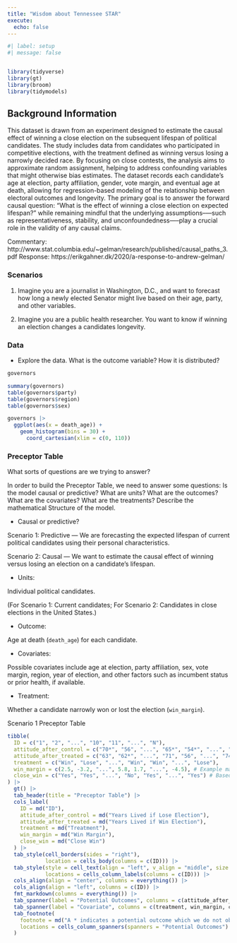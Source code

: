 ```yaml
---
title: "Wisdom about Tennessee STAR"
execute: 
  echo: false
---
```



```r
#| label: setup
#| message: false


library(tidyverse)
library(gt)
library(broom)
library(tidymodels)
```

## Background Information

This dataset is drawn from an experiment designed to estimate the causal effect of winning a close election on the subsequent lifespan of political candidates. The study includes data from candidates who participated in competitive elections, with the treatment defined as winning versus losing a narrowly decided race. By focusing on close contests, the analysis aims to approximate random assignment, helping to address confounding variables that might otherwise bias estimates. The dataset records each candidate’s age at election, party affiliation, gender, vote margin, and eventual age at death, allowing for regression-based modeling of the relationship between electoral outcomes and longevity. The primary goal is to answer the forward causal question: “What is the effect of winning a close election on expected lifespan?” while remaining mindful that the underlying assumptions--—such as representativeness, stability, and unconfoundedness—--play a crucial role in the validity of any causal claims.

Commentary: http://www.stat.columbia.edu/~gelman/research/published/causal_paths_3.pdf
Response: https://erikgahner.dk/2020/a-response-to-andrew-gelman/

### Scenarios

1) Imagine you are a journalist in Washington, D.C., and want to forecast how long a newly elected Senator might live based on their age, party, and other variables. 

2) Imagine you are a public health researcher. You want to know if winning an election changes a candidates longevity. 

### Data

* Explore the data. What is the outcome variable? How it is distributed?

```r
governors
```

```r
summary(governors)
table(governors$party)
table(governors$region)
table(governors$sex)
```

```r
governors |> 
  ggplot(aes(x = death_age)) + 
    geom_histogram(bins = 30) +
      coord_cartesian(xlim = c(0, 110))
```

### Preceptor Table

What sorts of questions are we trying to answer?

In order to build the Preceptor Table, we need to answer some questions: Is the model causal or predictive? What are units? What are the outcomes? What are the covariates? What are the treatments? Describe the mathematical Structure of the model.

* Causal or predictive?

Scenario 1: Predictive — We are forecasting the expected lifespan of current political candidates using their personal characteristics.

Scenario 2: Causal — We want to estimate the causal effect of winning versus losing an election on a candidate’s lifespan.

* Units:

Individual political candidates.

(For Scenario 1: Current candidates; For Scenario 2: Candidates in close elections in the United States.)

* Outcome:

Age at death (`death_age`) for each candidate.

* Covariates: 

Possible covariates include age at election, party affiliation, sex, vote margin, region, year of election, and other factors such as incumbent status or prior health, if available.
    
* Treatment: 

Whether a candidate narrowly won or lost the election (`win_margin`).

Scenario 1 Preceptor Table

```r
tibble(
  ID = c("1", "2", "...", "10", "11", "...", "N"),
  attitude_after_control = c("70*", "56", "...", "65*", "54*", "...", "56"),
  attitude_after_treated = c("63", "62*", "...", "71", "56", "...", "74*"),
  treatment = c("Win", "Lose", "...", "Win", "Win", "...", "Lose"),
  win_margin = c(2.5, -3.2, "...", 5.8, 1.7, "...", -4.5), # Example margins
  close_win = c("Yes", "Yes", "...", "No", "Yes", "...", "Yes") # Based on -5 to 5
) |>
  gt() |>
  tab_header(title = "Preceptor Table") |> 
  cols_label(
    ID = md("ID"),
    attitude_after_control = md("Years Lived if Lose Election"),
    attitude_after_treated = md("Years Lived if Win Election"),
    treatment = md("Treatment"),
    win_margin = md("Win Margin"),
    close_win = md("Close Win")
  ) |>
  tab_style(cell_borders(sides = "right"),
            location = cells_body(columns = c(ID))) |>
  tab_style(style = cell_text(align = "left", v_align = "middle", size = "large"), 
            locations = cells_column_labels(columns = c(ID))) |>
  cols_align(align = "center", columns = everything()) |>
  cols_align(align = "left", columns = c(ID)) |>
  fmt_markdown(columns = everything()) |>
  tab_spanner(label = "Potential Outcomes", columns = c(attitude_after_control, attitude_after_treated)) |>
  tab_spanner(label = "Covariate", columns = c(treatment, win_margin, close_win)) |> 
  tab_footnote(
    footnote = md("A * indicates a potential outcome which we do not observe."),
    locations = cells_column_spanners(spanners = "Potential Outcomes")
  )
```


